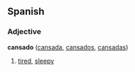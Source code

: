 ==Spanish==
===Adjective===
'''cansado''' ([[cansada]], [[cansados]], [[cansadas]])

# [[tired]], [[sleepy]]